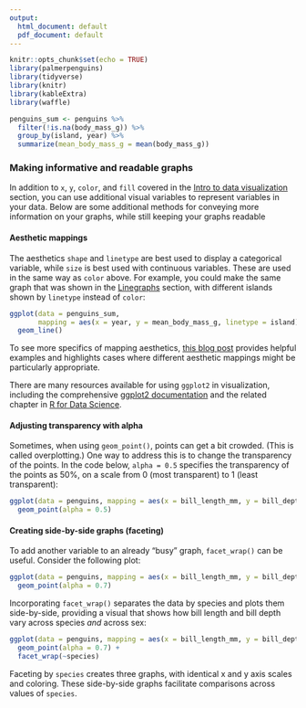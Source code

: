 ```yaml
---
output:
  html_document: default
  pdf_document: default
---
```


```r
knitr::opts_chunk$set(echo = TRUE)
library(palmerpenguins)
library(tidyverse)
library(knitr)
library(kableExtra)
library(waffle)
```

```r
penguins_sum <- penguins %>%
  filter(!is.na(body_mass_g)) %>%
  group_by(island, year) %>%
  summarize(mean_body_mass_g = mean(body_mass_g))
```

### Making informative and readable graphs

In addition to `x`, `y`, `color`, and `fill` covered in the [Intro to data visualization](link) section, you can use additional visual variables to represent variables in your data. Below are some additional methods for conveying more information on your graphs, while still keeping your graphs readable

#### Aesthetic mappings

The aesthetics `shape` and `linetype` are best used to display a categorical variable, while `size` is best used with continuous variables. These are used in the same way as `color` above. For example, you could make the same graph that was shown in the [Linegraphs](link) section, with different islands shown by `linetype` instead of `color`:

```r
ggplot(data = penguins_sum, 
       mapping = aes(x = year, y = mean_body_mass_g, linetype = island)) +
  geom_line()
```

To see more specifics of mapping aesthetics, [this blog post](https://www.datanovia.com/en/blog/ggplot-aes-how-to-assign-aesthetics-in-ggplot2/#group-and-line-type) provides helpful examples and highlights cases where different aesthetic mappings might be particularly appropriate.

There are many resources available for using `ggplot2` in visualization, including the comprehensive [ggplot2 documentation](https://ggplot2.tidyverse.org/) and the related chapter in [R for Data Science](https://r4ds.had.co.nz/data-visualisation.html).

#### Adjusting transparency with alpha

Sometimes, when using `geom_point()`, points can get a bit crowded. (This is called overplotting.) One way to address this is to change the transparency of the points. In the code below, `alpha = 0.5` specifies the transparency of the points as 50%, on a scale from 0 (most transparent) to 1 (least transparent):

```r
ggplot(data = penguins, mapping = aes(x = bill_length_mm, y = bill_depth_mm, color = sex)) +
  geom_point(alpha = 0.5)
```

#### Creating side-by-side graphs (faceting)

To add another variable to an already "busy" graph, `facet_wrap()` can be useful. Consider the following plot:

```r
ggplot(data = penguins, mapping = aes(x = bill_length_mm, y = bill_depth_mm, color = sex)) +
  geom_point(alpha = 0.7)
```

Incorporating `facet_wrap()` separates the data by species and plots them side-by-side, providing a visual that shows how bill length and bill depth vary across species _and_ across sex:

```r
ggplot(data = penguins, mapping = aes(x = bill_length_mm, y = bill_depth_mm, color = sex)) +
  geom_point(alpha = 0.7) +
  facet_wrap(~species)
```

Faceting by `species` creates three graphs, with identical x and y axis scales and coloring. These side-by-side graphs facilitate comparisons across values of `species`.